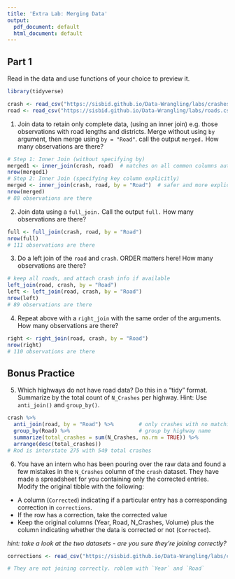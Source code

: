 ---
title: 'Extra Lab: Merging Data'
output:
  pdf_document: default
  html_document: default
---

## Part 1

Read in the data and use functions of your choice to preview it.

```{r, message = FALSE}
library(tidyverse)

crash <- read_csv("https://sisbid.github.io/Data-Wrangling/labs/crashes.csv")
road <- read_csv("https://sisbid.github.io/Data-Wrangling/labs/roads.csv")
```

1. Join data to retain only complete data, (using an inner join) e.g. those observations with road lengths and districts.  Merge without using `by` argument, then merge using `by = "Road"`. call the output `merged.`  How many observations are there?

```{r}
# Step 1: Inner Join (without specifying by)
merged1 <- inner_join(crash, road)  # matches on all common columns automatically
nrow(merged1)
# Step 2: Inner Join (specifying key column explicitly)
merged <- inner_join(crash, road, by = "Road")  # safer and more explicit
nrow(merged)
# 88 observations are there
```

2. Join data using a `full_join.`  Call the output `full.`   How many observations are there?

```{r}
full <- full_join(crash, road, by = "Road")
nrow(full)
# 111 observations are there
```

3. Do a left join of the `road` and `crash`.  ORDER matters here!  How many observations are there?

```{r}
# keep all roads, and attach crash info if available
left_join(road, crash, by = "Road")
left <- left_join(road, crash, by = "Road")
nrow(left)
# 89 observations are there
```

4. Repeat above with a `right_join` with the same order of the arguments. How many observations are there?

```{r}
right <- right_join(road, crash, by = "Road")
nrow(right)
# 110 observations are there
```

## **Bonus Practice**

5. Which highways do not have road data? Do this in a "tidy" format. Summarize by the total count of `N_Crashes` per highway. Hint: Use `anti_join()` and `group_by()`.

```{r}
crash %>%
  anti_join(road, by = "Road") %>%        # only crashes with no matching road info
  group_by(Road) %>%                      # group by highway name
  summarize(total_crashes = sum(N_Crashes, na.rm = TRUE)) %>%
  arrange(desc(total_crashes))
# Rod is interstate 275 with 549 total crashes
```

6. You have an intern who has been pouring over the raw data and found a few mistakes in the `N_Crashes` column of the `crash` dataset. They have made a spreadsheet for you containing only the corrected entries. Modify the original tibble with the following:
- A column (`Corrected`) indicating if a particular entry has a corresponding correction in `corrections`.
- If the row has a correction, take the corrected value
- Keep the original columns (Year, Road, N_Crashes, Volume) plus the column indicating whether the data is corrected or not (`Corrected`).

*hint: take a look at the two datasets - are you sure they're joining correctly?*

```{r}
corrections <- read_csv("https://sisbid.github.io/Data-Wrangling/labs/crashes_corrections.csv")

# They are not joining correctly. roblem with `Year` and `Road`
```
